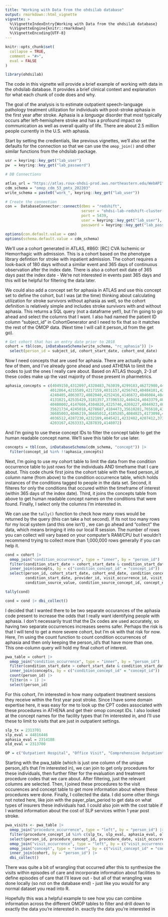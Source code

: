```yaml
---
title: "Working with Data from the ohdsilab database"
output: rmarkdown::html_vignette
vignette: >
  %\VignetteIndexEntry{Working with Data from the ohdsilab database}
  %\VignetteEngine{knitr::rmarkdown}
  %\VignetteEncoding{UTF-8}
---
```


```r
knitr::opts_chunk$set(
  collapse = TRUE,
  comment = "#>",
  eval = FALSE
)
```

```r
library(ohdsilab)
```

The code in this vignette will provide a brief example of working with data in the 
ohdsilab database. It provides a brief clinical context and explanation for what each
chunk of code does and why.

The goal of the analysis is to estimate outpatient speech-language pathology
treatment utilization for individuals with post-stroke aphasia in the first year after stroke.
Aphasia is a *language* disorder that most typically occurs after left-hemisphere stroke and has a profound
impact on communication as well as overall quality of life. There are about 2.5 million people
currently in the U.S. with aphasia.

Start by setting the credientials, like previous vignettes, we'll also set the defaults
for the connection so that we can use the `omop_join()` and other similar functions
from the ohdsilab package.

```r
usr = keyring::key_get("lab_user")
pw  = keyring::key_get("lab_password")

# DB Connections

atlas_url = "https://atlas.roux-ohdsi-prod.aws.northeastern.edu/WebAPI"
cdm_schema = "omop_cdm_53_pmtx_202203"
write_schema = paste0("work_", keyring::key_get("lab_user"))

# Create the connection
con =  DatabaseConnector::connect(dbms = "redshift",
                                  server = "ohdsi-lab-redshift-cluster-prod.clsyktjhufn7.us-east-1.redshift.amazonaws.com/ohdsi_lab",
                                  port = 5439,
                                  user = keyring::key_get("lab_user"),
                                  password = keyring::key_get("lab_password"))

options(con.default.value = con)
options(schema.default.value = cdm_schema)
```


We'll use a cohort generated in ATLAS, #860: 
[RC] CVA Ischemic or Hemorrhagic with admission. This is a cohort based on the phenotype 
library defintion for stroke with inpatient admission. The cohort requires a look-back of 180 days
without a similar event and 365 days of continuous observation after the index date. There is also
a cohort exit date of 365 days past the index date - We're not interested in events past 365 days and this will
be helpful for filtering the data later. 

We could also add a concept set for aphasia in ATLAS and use this concept
set to define the cohort, but I was (at the time) thinking about calculating
utilization for stroke survivors without aphasia as well, so the cohort
definition is relatively simple and includes stroke survivors with and without aphasia. This returns a SQL
query (not a dataframe yet!), but I'm going to go ahead and select the columns that I want. I also had named
the patient ID column "subject_id" in CohortGenerator and I need to fix that so it matches the rest of the 
OMOP data. (Next time I will call it person_id from the get go).

```r
# Get cohort that has an entry date prior to 2018
cohort = tbl(con, inDatabaseSchema(write_schema, "rc_aphasia")) |>
  select(person_id = subject_id, cohort_start_date, cohort_end_date)
```

Now I need concepts that are used for aphasia. There are actually quite a few of them, and I've already
gone ahead and used ATHENA to limit the codes to just the ones I really care about. Based on ATLAS though, 
2-3 of these codes make up the vast majority of those present in pharmetrics. 

```r
aphasia_concepts = c(4049150,4312097,4320483,763039,4299183,46272980,440084,
                    4012864,4215589,4217159,4031157,4256743,40484101,42535427,
                    4240405,4063072,4082040,4252416,4146672,4046084,4047125,
                    4131821,42535429,3181357,37396532,440424,4043379,4062431,
                    40480002,4147666,4304820,4225746,4269227,4044923,4060092,
                    35621734,4245018,4278687,4184473,35610281,765610,4327962,
                    36685003,4046219,36685012,4185285,4084825,4173098,4077061,
                    4036512,4287230,4232189,4045421,4232482,4207412,37396465,
                    4203167,4263333,4287839,4148072)
```

And I'm going to use these concept IDs to filter the concept table to get the human
readable concept name. We'll save this table for use later. 

```r
concepts = tbl(con, inDatabaseSchema(cdm_schema, "concept")) |> 
  filter(concept_id %in% !!aphasia_concepts)
```

Next, I'm going to use my cohort table to limit the data from the condition occurrence
table to just rows for the individuals AND timeframe that I care about. This code chunk
first joins the cohort table with the fixed person_id column name (from above) to the
condition occurrence table, which holds instances of the conditions tagged to people
in the data set. Second, it filteres for only the conditions that occured within the
timeframe of interest (within 365 days of the index date). Third, it joins the concepts
table from above to get human readable concept names on the conditions that were found. 
Finally, I select only the columns I'm interested in. 

We can use the `tally()` function to check how many rows would be returned by the query
(this can take a hot second). If its not too many rows for my local system (and this one isn't)
, we can go ahead and "collect" the data, which means bringing it into our local R session. The
number of rows you can collect will vary based on your computer's RAM/CPU but I wouldn't recommend
trying to collect more than 1,000,000 rows generally if you can help it. 

```r
cond = cohort |> 
  omop_join("condition_occurrence", type = "inner", by = "person_id") |> 
  filter(condition_start_date > cohort_start_date & condition_start_date < cohort_end_date) |> 
  inner_join(concepts, by = c("condition_concept_id" = "concept_id")) |> 
  select(person_id, cohort_start_date, cohort_end_date, condition_concept_id,
         condition_start_date, provider_id, visit_occurrence_id, visit_detail_id,
         condition_source_value, condition_source_concept_id, concept_name, domain_id)

tally(cond)

cond = cond |> dbi_collect()
```

I decided that I wanted there to be two separate occurances of the aphasia code present to increase
the odds that I really want identifying people with aphasia. I don't necessarily trust that the Dx codes
are used accurately, so having two separate occurrences increases seems safer. Perhaps the risk is that
I will tend to get a more severe cohort, but I'm ok with that risk for now. Here, I'm using the 
count function to count condition occurrences of aphasia and then only keeping the person_id's that
have more than one. This one-column query will hold my final cohort of interest. 

```r
pwa_table = cohort |> 
  omop_join("condition_occurrence", type = "inner", by = "person_id") |> 
  filter(condition_start_date > cohort_start_date & condition_start_date < cohort_end_date) |> 
  inner_join(concepts, by = c("condition_concept_id" = "concept_id")) |> 
  count(person_id) |> 
  filter(n > 1) |> 
  select(person_id)
```

For this cohort, I'm interested in how many outpatient treatment sessions they receive within
the first year post stroke. Since I have some domain expertise here, it was easy for me to look
up the CPT codes associated with these procedures in ATHENA and get their omop concept IDs. I also
looked at the concept names for the facility types that I'm interested in, and I'll use these
to limit to visits that are just in outpatient settings. 

```r
slp_tx = 2313701
slp_eval = 44816446
aphasia_eval = 2314188
old_eval = 2313700

OP = c("Outpatient Hospital", "Office Visit", "Comprehensive Outpatient Rehabilitation Facility", "Outpatient Visit", "Independent Clinic")                      
```

Starting with the pwa_table (which is just one column of the unique person_id's that I'm interested in), 
we can join to get only procedures for these individuals, then further filter for the evaluation and
treatment procedure codes that we care about. After filtering, just the relevant columns are selected. Then, I joined
these procedures to the visit occurences and concept table to get more information about where these procedures were
done. Finally, I collected the data. I did some other things not noted here, like join with the 
payer_plan_period to get data on what types of insurers these individuals had. I could also join with the 
cost table if I wanted information about the cost of SLP services within 1 year post stroke. 

```r
pwa_visits <- pwa_table |> 
  omop_join("procedure_occurrence", type = "left", by = "person_id") |> 
  filter(procedure_concept_id %in% c(slp_tx, slp_eval, aphasia_eval, old_eval)) |> 
  select(person_id, procedure_concept_id, procedure_date, visit_occurrence_id, visit_detail_id, procedure_source_value) |> 
  omop_join("visit_occurrence", type = "left", by = c("visit_occurrence_id", "person_id")) |> 
  omop_join("concept", type = "inner", by = c("visit_concept_id" = "concept_id")) |> 
  inner_join(cohort, by = "person_id") |> 
  dbi_collect()
```

There was quite a bit of wrangling that occurred after this to synthesize the visits within
episodes of care and incorporate information about facilities to define episodes of care that I'll leave out - 
but all of that wrangling was done locally (so not on the database end) - just like you would for any normal
dataset you read into R. 

Hopefully this was a helpful example to see how you can combine information across the
different OMOP tables to filter and drill down to exactly the data you're interested in. 
exactly the data you're interested in
